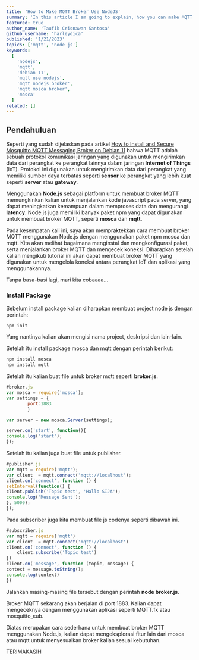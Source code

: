 ---
title: 'How to Make MQTT Broker Use NodeJS'
summary: 'In this article I am going to explain, how you can make MQTT Broker use NodeJS on Debian 11. How? read this article to the end😉'
featured: true
author_name: 'Taufik Crisnawan Santosa'
github_username: 'harleydica'
published: '1/21/2023'
topics: ['mqtt', 'node js']
keywords:
  [
    'nodejs',
    'mqtt',
    'debian 11',
    'mqtt use nodejs',
    'mqtt nodejs broker',
    'mqtt mosca broker',
    'mosca'
  ]
related: []
---

## Pendahuluan

Seperti yang sudah dijelaskan pada artikel [How to Install and Secure Mosquitto MQTT Messaging Broker on Debian 11](https://taufikcrisnawan.dev/blog/how-to-install-and-secure-the-mosquitto-mqtt-messaging-broker-on-debian-11) bahwa MQTT adalah sebuah protokol komunikasi jaringan yang digunakan untuk mengirimkan data dari perangkat ke perangkat lainnya dalam jaringan **Internet of Things** (IoT). Protokol ini digunakan untuk mengirimkan data dari perangkat yang memiliki sumber daya terbatas seperti **sensor** ke perangkat yang lebih kuat seperti **server** atau **gateway**.

Menggunakan **Node.js** sebagai platform untuk membuat broker MQTT memungkinkan kalian untuk menjalankan kode javascript pada server, yang dapat meningkatkan kemampuan dalam memproses data dan mengurangi **latency**. Node.js juga memiliki banyak paket npm yang dapat digunakan untuk membuat broker MQTT, seperti **mosca** dan **mqtt**.

Pada kesempatan kali ini, saya akan mempraktekkan cara membuat broker MQTT menggunakan Node.js dengan menggunakan paket npm mosca dan mqtt. Kita akan melihat bagaimana menginstal dan mengkonfigurasi paket, serta menjalankan broker MQTT dan mengecek koneksi. Diharapkan setelah kalian mengikuti tutorial ini akan dapat membuat broker MQTT yang digunakan untuk mengelola koneksi antara perangkat IoT dan aplikasi yang menggunakannya.

Tanpa basa-basi lagi, mari kita cobaaaa...

### Install Package

Sebelum install package kalian diharapkan membuat project node js dengan perintah:

```bash
npm init
```

Yang nantinya kalian akan mengisi nama project, deskripsi dan lain-lain.

Setelah itu install package mosca dan mqtt dengan perintah berikut:

```bash
npm install mosca
npm install mqtt
```

Setelah itu kalian buat file untuk broker mqtt seperti **broker.js**.

```js
#broker.js
var mosca = require('mosca');
var settings = {
		port:1883
		}

var server = new mosca.Server(settings);

server.on('start', function(){
console.log("start");
});
```

Setelah itu kalian juga buat file untuk publisher.

```js
#publisher.js
var mqtt = require('mqtt');
var client  = mqtt.connect('mqtt://localhost');
client.on('connect', function () {
setInterval(function() {
client.publish('Topic test', 'Hallo SIJA');
console.log('Message Sent');
}, 5000);
});
```

Pada subscriber juga kita membuat file js codenya seperti dibawah ini.

```js
#subscriber.js
var mqtt = require('mqtt')
var client  = mqtt.connect('mqtt://localhost')
client.on('connect', function () {
    client.subscribe('Topic test')
})
client.on('message', function (topic, message) {
context = message.toString();
console.log(context)
})
```

Jalankan masing-masing file tersebut dengan perintah **node broker.js**.

Broker MQTT sekarang akan berjalan di port 1883. Kalian dapat mengeceknya dengan menggunakan aplikasi seperti MQTT.fx atau mosquitto_sub.

Diatas merupakan cara sederhana untuk membuat broker MQTT menggunakan Node.js, kalian dapat mengeksplorasi fitur lain dari mosca atau mqtt untuk menyesuaikan broker kalian sesuai kebutuhan.

<Callout type='info' icon='👋'>
  TERIMAKASIH
</Callout>
